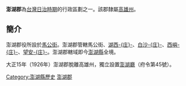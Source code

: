 {{Unreferenced|time=2019-05-29T14:32:48+00:00}}
{{Infobox 日本的郡 (廢除)
| 郡 = 澎湖郡
| 圖像 = [[File:Hoko_Prefectural_Office.JPG|250px]]
| 圖像說明 = 原澎湖郡役所，現由[[澎湖縣政府|澎湖縣政府]]使用。
| 日文原名 = 澎湖郡
| 平假名 = ほうこぐん
| 羅馬字拼音 = Hokogun
| 地圖 = 
| 廢除時間 = 1926年
| 廢除理由 = 新設改制
| 廢除時處置 = 復設[[澎湖厅_(日治时期)|澎湖廳]]
| 現在郡 = 澎湖縣
| 都道府縣 = 高雄州
| 支廳 = 
| 街 = 1
| 庄 = 4
| 番地 = 
| 經度 = 
| 緯度 = 
| 註記 = 
|}}

'''澎湖郡'''為[[台灣日治時期|台灣日治時期]]的行政區劃之一。該郡隸屬[[高雄州|高雄州]]。

== 簡介 ==
澎湖郡役所設於[[馬公街|馬公街]]。澎湖郡管轄馬公街、[[湖西庄|湖西-{庄}-]]、[[白沙庄|白沙-{庄}-]]、[[西嶼庄|西嶼-{庄}-]]、[[望安庄|望安-{庄}-]]。澎湖郡轄域即今[[澎湖縣|澎湖縣]]全境。

大正15年（1926年）澎湖郡脫離高雄州，獨立設置[[澎湖廳|澎湖廳]]（府令第45號）。

{{高雄州}}
[[Category:澎湖縣歷史|Category:澎湖縣歷史]]
[[Category:澎湖郡|]]